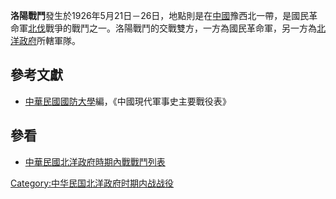 {{Infobox Military Conflict|
campaign=|
image=|
caption=|
conflict=洛陽戰鬥|
date=1926年5月21日－26日|
place=[[中國|中國]]豫西北|
result=國民革命軍對洛陽週遭採包圍戰，北洋政府敗退，北洋政府軍隊領導者[[萬福麟|萬福麟]]與[[張治公|張治公]]退至南山|
combatant1=[[國民革命軍|國民革命軍]]二集團軍、一路|
combatant2=劉鎮華之張治公部| 
commander1=[[馮玉祥|馮玉祥]]、[[方振武|方振武]]、[[鄭大章|鄭大章]]|
commander2=[[張治公|張治公]]|
strength1=10000|
strength2=40000|
casualties1=|
casualties2=|
}}
'''洛陽戰鬥'''發生於1926年5月21日－26日，地點則是在[[中國|中國]]豫西北一帶，是國民革命軍[[北伐|北伐]]戰爭的戰鬥之一。洛陽戰鬥的交戰雙方，一方為國民革命軍，另一方為[[北洋政府|北洋政府]]所轄軍隊。
==參考文獻==
*[[中華民國|中華民國]][[國防大學_(臺灣)|國防大學]]編，《中國現代軍事史主要戰役表》
==參看==
*[[中華民國北洋政府時期內戰戰鬥列表|中華民國北洋政府時期內戰戰鬥列表]]
[[Category:中华民国北洋政府时期内战战役|Category:中华民国北洋政府时期内战战役]]